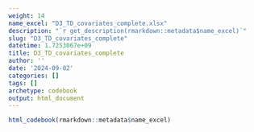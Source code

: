 ```yaml
---
weight: 14
name_excel: "D3_TD_covariates_complete.xlsx"
description: "`r get_description(rmarkdown::metadata$name_excel)`"
slug: "D3_TD_covariates_complete"
datetime: 1.7253067e+09
title: D3_TD_covariates_complete
author: ''
date: '2024-09-02'
categories: []
tags: []
archetype: codebook
output: html_document
---
```


```r
html_codebook(rmarkdown::metadata$name_excel)
```
